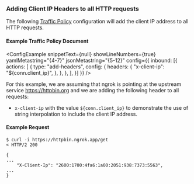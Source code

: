 
### Adding Client IP Headers to all HTTP requests

The following [Traffic Policy](/docs/http/traffic-policy/index.mdx) 
configuration will add the client IP address to all HTTP requests.

#### Example Traffic Policy Document

<ConfigExample
  snippetText={null}
  showLineNumbers={true}
  yamlMetastring="{4-7}"
  jsonMetastring="{5-12}"
  config={{
    inbound: [{
      actions: [
        {
          type: "add-headers",
          config: {
            headers: {
              "x-client-ip": "${conn.client_ip}",
            },
          },
        },
      ],
    }]
  }}
/>

For this example, we are assuming that ngrok is pointing at the upstream service 
https://httpbin.org and we are adding the following header to all requests:

- `x-client-ip` with the value `${conn.client_ip}` to demonstrate the use of 
string interpolation to include the client IP address.

#### Example Request

```shell
$ curl -i https://httpbin.ngrok.app/get
< HTTP/2 200 

{
...
    "X-Client-Ip": "2600:1700:4fa6:1a00:2051:938:7373:5563",
...
}
```